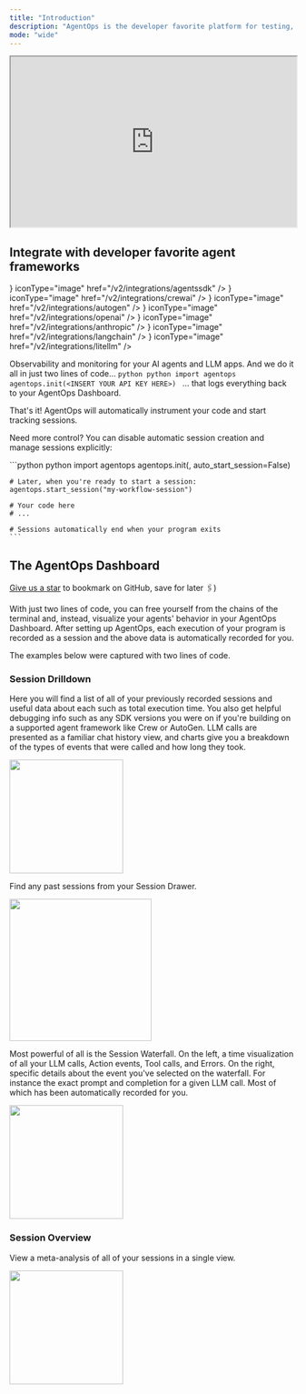```yaml
---
title: "Introduction"
description: "AgentOps is the developer favorite platform for testing, debugging, and deploying AI agents and LLM apps."
mode: "wide"
---
```

<iframe
  width="100%"
  height="300"
  src="https://www.youtube.com/embed/Lc5IGi66FpQ"
  title="AgentOps Introduction"
  allow="accelerometer; autoplay; clipboard-write; encrypted-media; gyroscope; picture-in-picture"
  allowFullScreen
></iframe>



## Integrate with developer favorite agent frameworks

<CardGroup cols={2}>
  <Card title="OpenAI Agents SDK" icon={<img src="https://www.github.com/agentops-ai/agentops/blob/main/docs/images/external/openai/openai-logomark.png?raw=true" alt="OpenAI Agents SDK" />} iconType="image" href="/v2/integrations/agentssdk" />
  <Card title="CrewAI" icon={<img src="https://www.github.com/agentops-ai/agentops/blob/main/docs/images/external/crew/crew.png?raw=true" alt="CrewAI" />} iconType="image" href="/v2/integrations/crewai" />
  <Card title="Autogen" icon={<img src="https://www.github.com/agentops-ai/agentops/blob/main/docs/images/external/autogen/ag2.svg?raw=true" alt="Autogen"/>} iconType="image" href="/v2/integrations/autogen" />
  <Card title="OpenAI" icon={<img src="https://www.github.com/agentops-ai/agentops/blob/main/docs/images/external/openai/openai-logomark.png?raw=true" alt="OpenAI" />} iconType="image" href="/v2/integrations/openai" />
  <Card title="Anthropic" icon={<img src="https://www.github.com/agentops-ai/agentops/blob/main/docs/images/external/anthropic/anthropic_icon_slate.png?raw=true" alt="Anthropic" />} iconType="image" href="/v2/integrations/anthropic" />
  <Card title="LangChain" icon={<img src="https://www.github.com/agentops-ai/agentops/blob/main/docs/images/external/langchain/langchain-logo.svg?raw=true" alt="LangChain" />} iconType="image" href="/v2/integrations/langchain" />
  <Card title="LiteLLM" icon={<img src="https://www.github.com/agentops-ai/agentops/blob/main/docs/images/external/litellm/litellm.png?raw=true" alt="LiteLLM" />} iconType="image" href="/v2/integrations/litellm" />
</CardGroup>

Observability and monitoring for your AI agents and LLM apps. And we do it all in just two lines of code...
<CodeGroup>
	```python python
	import agentops
	agentops.init(<INSERT YOUR API KEY HERE>)
	```
</CodeGroup>
... that logs everything back to your AgentOps Dashboard.

That's it! AgentOps will automatically instrument your code and start tracking sessions.

Need more control? You can disable automatic session creation and manage sessions explicitly:

<CodeGroup>
	```python python
	import agentops
	agentops.init(<INSERT YOUR API KEY HERE>, auto_start_session=False)
	
	# Later, when you're ready to start a session:
	agentops.start_session("my-workflow-session")
	
	# Your code here
	# ...
	
	# Sessions automatically end when your program exits
	```
</CodeGroup>

## The AgentOps Dashboard

<Check>[Give us a star](https://github.com/AgentOps-AI/agentops) to bookmark on GitHub, save for later 🖇️)</Check>

With just two lines of code, you can free yourself from the chains of the terminal and, instead, visualize your agents' behavior
in your AgentOps Dashboard. After setting up AgentOps, each execution of your program is recorded as a session and the above
data is automatically recorded for you.

The examples below were captured with two lines of code.

### Session Drilldown
Here you will find a list of all of your previously recorded sessions and useful data about each such as total execution time.
You also get helpful debugging info such as any SDK versions you were on if you're building on a supported agent framework like Crew or AutoGen.
LLM calls are presented as a familiar chat history view, and charts give you a breakdown of the types of events that were called and how long they took.

<Frame type="glass" caption="Session Summary">
  <img height="200" src="https://www.github.com/agentops-ai/agentops/blob/main/docs/images/session-summary.gif?raw=true" />
</Frame>

Find any past sessions from your Session Drawer.
<Frame type="glass" caption="Session Drawer">
  <img height="250" src="https://www.github.com/agentops-ai/agentops/blob/main/docs/images/session-drawer.gif?raw=true" />
</Frame>

Most powerful of all is the Session Waterfall. On the left, a time visualization of all your LLM calls, Action events, Tool calls, and Errors.
On the right, specific details about the event you've selected on the waterfall. For instance the exact prompt and completion for a given LLM call. 
Most of which has been automatically recorded for you.

<Frame type="glass" caption="Session Waterfall">
  <img height="200" src="https://www.github.com/agentops-ai/agentops/blob/main/docs/images/session-waterfall.gif?raw=true" />
</Frame>


### Session Overview
View a meta-analysis of all of your sessions in a single view.
<Frame type="glass" caption="Session Overview">
  <img height="200" src="/images/overview.png" />
</Frame>

<script type="module" src="/scripts/github_stars.js"></script>
<script type="module" src="/scripts/adjust_api_dynamically.js"></script>
